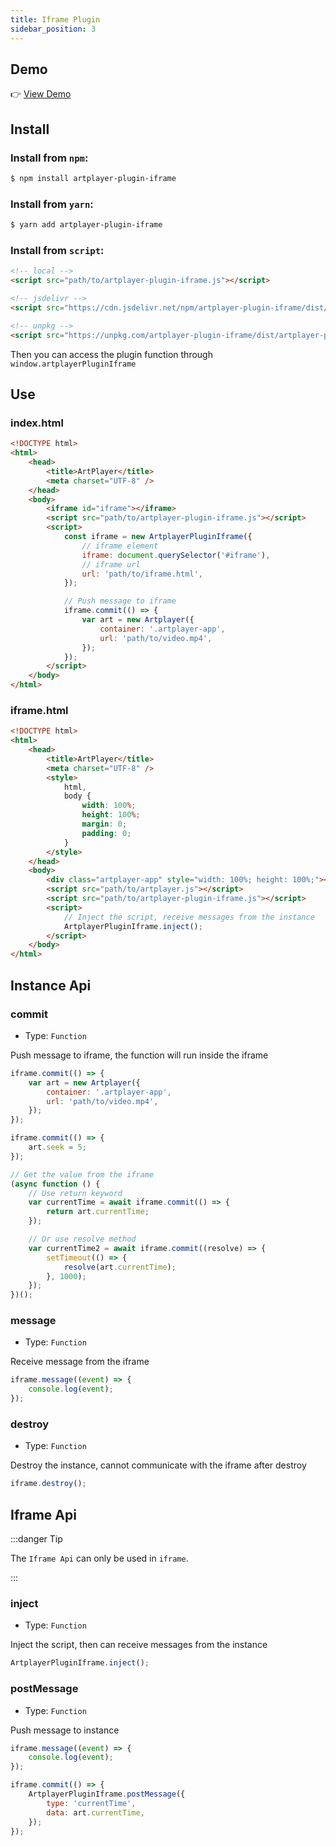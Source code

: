 ```yaml
---
title: Iframe Plugin
sidebar_position: 3
---
```


## Demo

👉 [View Demo](https://artplayer.org/?libs=./uncompiled/artplayer-plugin-iframe/index.js&example=iframe)

## Install

### Install from `npm`:

```bash
$ npm install artplayer-plugin-iframe
```

### Install from `yarn`:

```bash
$ yarn add artplayer-plugin-iframe
```

### Install from `script`:

```html
<!-- local -->
<script src="path/to/artplayer-plugin-iframe.js"></script>

<!-- jsdelivr -->
<script src="https://cdn.jsdelivr.net/npm/artplayer-plugin-iframe/dist/artplayer-plugin-iframe.js"></script>

<!-- unpkg -->
<script src="https://unpkg.com/artplayer-plugin-iframe/dist/artplayer-plugin-iframe.js"></script>
```

Then you can access the plugin function through `window.artplayerPluginIframe`

## Use

### index.html

```html showLineNumbers title="index.html"
<!DOCTYPE html>
<html>
    <head>
        <title>ArtPlayer</title>
        <meta charset="UTF-8" />
    </head>
    <body>
        <iframe id="iframe"></iframe>
        <script src="path/to/artplayer-plugin-iframe.js"></script>
        <script>
            const iframe = new ArtplayerPluginIframe({
                // iframe element
                iframe: document.querySelector('#iframe'),
                // iframe url
                url: 'path/to/iframe.html',
            });

            // Push message to iframe
            iframe.commit(() => {
                var art = new Artplayer({
                    container: '.artplayer-app',
                    url: 'path/to/video.mp4',
                });
            });
        </script>
    </body>
</html>
```

### iframe.html

```html showLineNumbers title="iframe.html"
<!DOCTYPE html>
<html>
    <head>
        <title>ArtPlayer</title>
        <meta charset="UTF-8" />
        <style>
            html,
            body {
                width: 100%;
                height: 100%;
                margin: 0;
                padding: 0;
            }
        </style>
    </head>
    <body>
        <div class="artplayer-app" style="width: 100%; height: 100%;"></div>
        <script src="path/to/artplayer.js"></script>
        <script src="path/to/artplayer-plugin-iframe.js"></script>
        <script>
            // Inject the script, receive messages from the instance
            ArtplayerPluginIframe.inject();
        </script>
    </body>
</html>
```

## Instance Api

### commit

-   Type: `Function`

Push message to iframe, the function will run inside the iframe

```js
iframe.commit(() => {
    var art = new Artplayer({
        container: '.artplayer-app',
        url: 'path/to/video.mp4',
    });
});

iframe.commit(() => {
    art.seek = 5;
});

// Get the value from the iframe
(async function () {
    // Use return keyword
    var currentTime = await iframe.commit(() => {
        return art.currentTime;
    });

    // Or use resolve method
    var currentTime2 = await iframe.commit((resolve) => {
        setTimeout(() => {
            resolve(art.currentTime);
        }, 1000);
    });
})();
```

### message

-   Type: `Function`

Receive message from the iframe

```js
iframe.message((event) => {
    console.log(event);
});
```

### destroy

-   Type: `Function`

Destroy the instance, cannot communicate with the iframe after destroy

```js
iframe.destroy();
```

## Iframe Api

:::danger Tip

The `Iframe Api` can only be used in `iframe`.

:::

### inject

-   Type: `Function`

Inject the script, then can receive messages from the instance

```js
ArtplayerPluginIframe.inject();
```

### postMessage

-   Type: `Function`

Push message to instance

```js
iframe.message((event) => {
    console.log(event);
});

iframe.commit(() => {
    ArtplayerPluginIframe.postMessage({
        type: 'currentTime',
        data: art.currentTime,
    });
});
```
